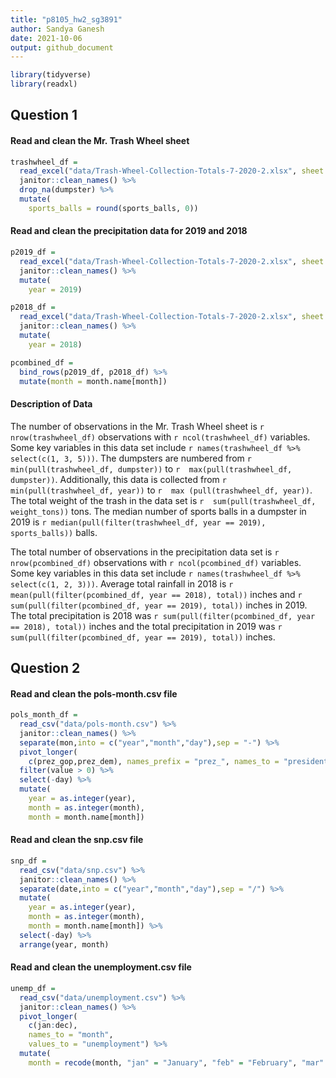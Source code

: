 ```yaml
---
title: "p8105_hw2_sg3891"
author: Sandya Ganesh
date: 2021-10-06
output: github_document
---
```


```r
library(tidyverse)
library(readxl)
```
## Question 1

#### Read and clean the Mr. Trash Wheel sheet

```r
trashwheel_df = 
  read_excel("data/Trash-Wheel-Collection-Totals-7-2020-2.xlsx", sheet = 1, range = "A2:N534") %>% 
  janitor::clean_names() %>% 
  drop_na(dumpster) %>% 
  mutate(
    sports_balls = round(sports_balls, 0))
```

#### Read and clean the precipitation data for 2019 and 2018
```r
p2019_df = 
  read_excel("data/Trash-Wheel-Collection-Totals-7-2020-2.xlsx", sheet = 6, range = "A2:B14") %>% 
  janitor::clean_names() %>% 
  mutate(
    year = 2019)

p2018_df = 
  read_excel("data/Trash-Wheel-Collection-Totals-7-2020-2.xlsx", sheet = 7, range = "A2:B14") %>% 
  janitor::clean_names() %>% 
  mutate(
    year = 2018)

pcombined_df =
  bind_rows(p2019_df, p2018_df) %>%
  mutate(month = month.name[month])
```

#### Description of Data
The number of observations in the Mr. Trash Wheel sheet is `r nrow(trashwheel_df)` observations with `r ncol(trashwheel_df)` variables. Some key variables in this data set include `r names(trashwheel_df %>% select(c(1, 3, 5)))`. The dumpsters are numbered from `r  min(pull(trashwheel_df, dumpster))` to `r  max(pull(trashwheel_df, dumpster))`. Additionally, this data is collected from `r  min(pull(trashwheel_df, year))` to `r  max (pull(trashwheel_df, year))`. The total weight of the trash in the data set is `r  sum(pull(trashwheel_df, weight_tons))` tons. The median number of sports balls in a dumpster in 2019 is `r median(pull(filter(trashwheel_df, year == 2019), sports_balls))` balls.

The total number of observations in the precipitation data set is `r nrow(pcombined_df)` observations with `r ncol(pcombined_df)` variables. Some key variables in this data set include `r names(trashwheel_df %>% select(c(1, 2, 3)))`. Average total rainfall in 2018 is `r mean(pull(filter(pcombined_df, year == 2018), total))` inches and `r sum(pull(filter(pcombined_df, year == 2019), total))` inches in 2019. The total precipitation is 2018 was `r sum(pull(filter(pcombined_df, year == 2018), total))` inches and the total precipitation in 2019 was `r sum(pull(filter(pcombined_df, year == 2019), total))` inches.

## Question 2

#### Read and clean the pols-month.csv file

```r
pols_month_df = 
  read_csv("data/pols-month.csv") %>% 
  janitor::clean_names() %>%
  separate(mon,into = c("year","month","day"),sep = "-") %>%
  pivot_longer(
    c(prez_gop,prez_dem), names_prefix = "prez_", names_to = "president") %>% 
  filter(value > 0) %>%
  select(-day) %>% 
  mutate(
    year = as.integer(year),
    month = as.integer(month), 
    month = month.name[month])

```

#### Read and clean the snp.csv file

```r
snp_df = 
  read_csv("data/snp.csv") %>% 
  janitor::clean_names() %>%
  separate(date,into = c("year","month","day"),sep = "/") %>%
  mutate(
    year = as.integer(year),
    month = as.integer(month), 
    month = month.name[month]) %>% 
  select(-day) %>% 
  arrange(year, month)

```

#### Read and clean the unemployment.csv file

```r
unemp_df = 
  read_csv("data/unemployment.csv") %>% 
  janitor::clean_names() %>%
  pivot_longer(
    c(jan:dec),
    names_to = "month", 
    values_to = "unemployment") %>% 
  mutate(
    month = recode(month, "jan" = "January", "feb" = "February", "mar" = "March", "apr" = "April", "may" = "May", "jun" = "June", "jul" = "July", "aug" = "August", "sept" = "September", "oct" = "October", "nov" = "November", "dec" = "December"))

```

